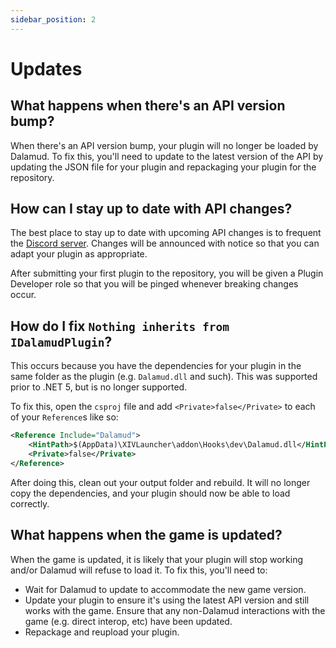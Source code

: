 ```yaml
---
sidebar_position: 2
---
```



# Updates

<Construction />
<TOCInline toc={toc} />

## What happens when there's an API version bump?

When there's an API version bump, your plugin will no longer be loaded by
Dalamud. To fix this, you'll need to update to the latest version of the API by
updating the JSON file for your plugin and repackaging your plugin for the
repository.

## How can I stay up to date with API changes?

The best place to stay up to date with upcoming API changes is to frequent the
[Discord server](https://goat.place/). Changes will be announced with notice so
that you can adapt your plugin as appropriate.

After submitting your first plugin to the repository, you will be given a Plugin
Developer role so that you will be pinged whenever breaking changes occur.

## How do I fix `Nothing inherits from IDalamudPlugin`?

This occurs because you have the dependencies for your plugin in the same folder
as the plugin (e.g. `Dalamud.dll` and such). This was supported prior to .NET 5,
but is no longer supported.

To fix this, open the `csproj` file and add `<Private>false</Private>` to each
of your `Reference`s like so:

```xml
<Reference Include="Dalamud">
    <HintPath>$(AppData)\XIVLauncher\addon\Hooks\dev\Dalamud.dll</HintPath>
    <Private>false</Private>
</Reference>
```

After doing this, clean out your output folder and rebuild. It will no longer
copy the dependencies, and your plugin should now be able to load correctly.

## What happens when the game is updated?

When the game is updated, it is likely that your plugin will stop working and/or
Dalamud will refuse to load it. To fix this, you'll need to:

- Wait for Dalamud to update to accommodate the new game version.
- Update your plugin to ensure it's using the latest API version and still works
  with the game. Ensure that any non-Dalamud interactions with the game (e.g.
  direct interop, etc) have been updated.
- Repackage and reupload your plugin.

